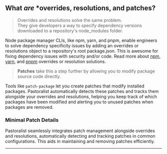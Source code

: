 <section>

## What _are_ \*overrides, resolutions, and patches?

> Overrides and resolutions solve the same problem.<br />
> They give developers a way to specify dependency versions downloaded to a repository's node_modules folder.

Node package manager CLIs, like npm, yarn, and pnpm, enable engineers to solve dependency specificity issues by adding an overrides or resolutions object to a repository's root package.json. This is awesome for fixing dependency issues with security and/or code. Read more about [npm](https://docs.npmjs.com/cli/v8/configuring-npm/package-json#overrides), [yarn](https://yarnpkg.com/configuration/manifest#resolutions), and [pnpm](https://pnpm.io/package_json#pnpmoverrides) overrides or resolution solutions.

> **Patches** take this a step further by allowing you to modify package source code directly.

Tools like `patch-package` let you create patches that modify installed packages. Pastoralist automatically detects these patches and tracks them alongside your overrides and resolutions, helping you keep track of which packages have been modified and alerting you to unused patches when packages are removed.

### Minimal Patch Details

Pastoralist seamlessly integrates patch management alongside overrides and resolutions, automatically detecting and tracking patches in common configurations. This aids in maintaining and removing patches efficiently.

---

</section>
